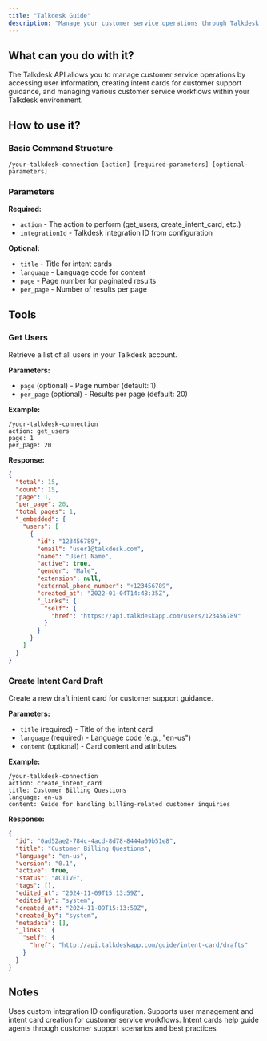 ```yaml
---
title: "Talkdesk Guide"
description: "Manage your customer service operations through Talkdesk including users, intent cards, and customer support workflows"
---
```


## What can you do with it?

The Talkdesk API allows you to manage customer service operations by accessing user information, creating intent cards for customer support guidance, and managing various customer service workflows within your Talkdesk environment.

## How to use it?

### Basic Command Structure
```
/your-talkdesk-connection [action] [required-parameters] [optional-parameters]
```

### Parameters

**Required:**

- `action` - The action to perform (get_users, create_intent_card, etc.)
- `integrationId` - Talkdesk integration ID from configuration

**Optional:**

- `title` - Title for intent cards
- `language` - Language code for content
- `page` - Page number for paginated results
- `per_page` - Number of results per page

## Tools

### Get Users
Retrieve a list of all users in your Talkdesk account.

**Parameters:**
- `page` (optional) - Page number (default: 1)
- `per_page` (optional) - Results per page (default: 20)

**Example:**
```
/your-talkdesk-connection
action: get_users
page: 1
per_page: 20
```

**Response:**
```json
{
  "total": 15,
  "count": 15,
  "page": 1,
  "per_page": 20,
  "total_pages": 1,
  "_embedded": {
    "users": [
      {
        "id": "123456789",
        "email": "user1@talkdesk.com",
        "name": "User1 Name",
        "active": true,
        "gender": "Male",
        "extension": null,
        "external_phone_number": "+123456789",
        "created_at": "2022-01-04T14:48:35Z",
        "_links": {
          "self": {
            "href": "https://api.talkdeskapp.com/users/123456789"
          }
        }
      }
    ]
  }
}
```

### Create Intent Card Draft
Create a new draft intent card for customer support guidance.

**Parameters:**
- `title` (required) - Title of the intent card
- `language` (required) - Language code (e.g., "en-us")
- `content` (optional) - Card content and attributes

**Example:**
```
/your-talkdesk-connection
action: create_intent_card
title: Customer Billing Questions
language: en-us
content: Guide for handling billing-related customer inquiries
```

**Response:**
```json
{
  "id": "0ad52ae2-784c-4acd-8d78-8444a09b51e8",
  "title": "Customer Billing Questions",
  "language": "en-us",
  "version": "0.1",
  "active": true,
  "status": "ACTIVE",
  "tags": [],
  "edited_at": "2024-11-09T15:13:59Z",
  "edited_by": "system",
  "created_at": "2024-11-09T15:13:59Z",
  "created_by": "system",
  "metadata": [],
  "_links": {
    "self": {
      "href": "http://api.talkdeskapp.com/guide/intent-card/drafts"
    }
  }
}
```

## Notes 

Uses custom integration ID configuration. Supports user management and intent card creation for customer service workflows. Intent cards help guide agents through customer support scenarios and best practices 